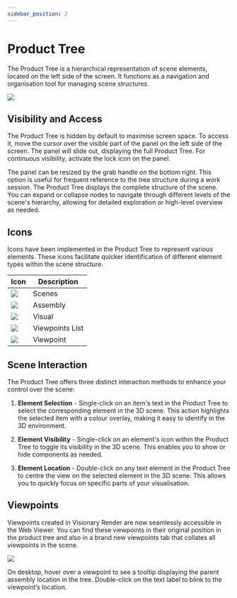 ```yaml
---
sidebar_position: 2
---
```


# Product Tree

The Product Tree is a hierarchical representation of scene elements, located on the left side of the screen. It functions as a navigation and organisation tool for managing scene structures. 

![](/img/virtalis-hub-and-web-viewer/product-tree.png)

## Visibility and Access

The Product Tree is hidden by default to maximise screen space. To access it, move the cursor over the visible part of the panel on the left side of the screen. The panel will slide out, displaying the full Product Tree. For continuous visibility, activate the lock icon on the panel. 

The panel can be resized by the grab handle on the bottom right. This option is useful for frequent reference to the tree structure during a work session. The Product Tree displays the complete structure of the scene. You can expand or collapse nodes to navigate through different levels of the scene's hierarchy, allowing for detailed exploration or high-level overview as needed. 

## Icons

Icons have been implemented in the Product Tree to represent various elements. These icons facilitate quicker identification of different element types within the scene structure.

| Icon               | Description                               |
|--------------------|-------------------------------------------|
| ![](/img/virtalis-hub-and-web-viewer/icon-scenes.png) | Scenes |
| ![](/img/virtalis-hub-and-web-viewer/icon-assembly.png) | Assembly |
| ![](/img/virtalis-hub-and-web-viewer/icon-visual.png) | Visual |
| ![](/img/virtalis-hub-and-web-viewer/icon-list.png) | Viewpoints List |
| ![](/img/virtalis-hub-and-web-viewer/icon-viewpoint.png) | Viewpoint |

## Scene Interaction

The Product Tree offers three distinct interaction methods to enhance your control over the scene:

<Steps>

1. **Element Selection** - Single-click on an item's text in the Product Tree to select the corresponding element in the 3D scene. This action highlights the selected item with a colour overlay, making it easy to identify in the 3D environment.

2. **Element Visibility** - Single-click on an element's icon within the Product Tree to toggle its visibility in the 3D scene. This enables you to show or hide components as needed.

3. **Element Location** - Double-click on any text element in the Product Tree to centre the view on the selected element in the 3D scene. This allows you to quickly focus on specific parts of your visualisation.

</Steps>

## Viewpoints

Viewpoints created in Visionary Render are now seamlessly accessible in the Web Viewer. You can find these viewpoints in their original position in the product tree and also in a brand new viewpoints tab that collates all viewpoints in the scene.

![](/img/virtalis-hub-and-web-viewer/viewpoints.png)

On desktop, hover over a viewpoint to see a tooltip displaying the parent assembly location in the tree. Double-click on the text label to blink to the viewpoint’s location.
